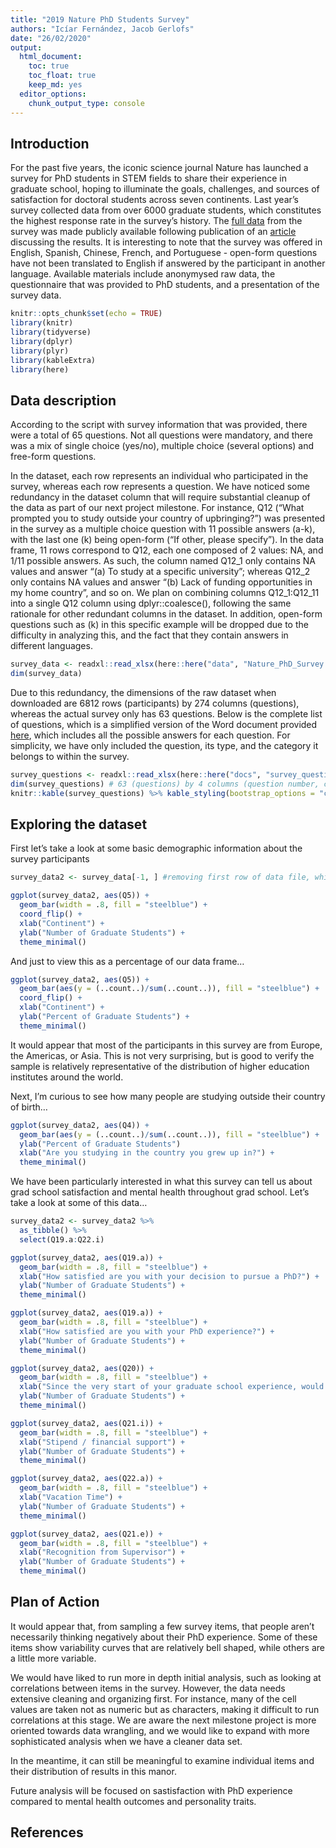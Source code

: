 ```yaml
---
title: "2019 Nature PhD Students Survey"
authors: "Icíar Fernández, Jacob Gerlofs"
date: "26/02/2020"
output: 
  html_document:
    toc: true
    toc_float: true
    keep_md: yes
  editor_options:
    chunk_output_type: console 
---
```


## Introduction

For the past five years, the iconic science journal Nature has launched a survey for PhD students in STEM fields to share their experience in graduate school, hoping to illuminate the goals, challenges, and sources of satisfaction for doctoral students across seven continents. Last year's survey collected data from over 6000 graduate students, which constitutes the highest response rate in the survey's history. The [full data](https://figshare.com/s/74a5ea79d76ad66a8af8) from the survey was made publicly available following publication of an [article](https://www.nature.com/articles/d41586-019-03459-7) discussing the results. It is interesting to note that the survey was offered in English, Spanish, Chinese, French, and Portuguese - open-form questions have not been translated to English if answered by the participant in another language. Available materials include anonymysed raw data, the questionnaire that was provided to PhD students, and a presentation of the survey data. 

```r
knitr::opts_chunk$set(echo = TRUE)
library(knitr)
library(tidyverse)
library(dplyr)
library(plyr)
library(kableExtra)
library(here)
```

## Data description

According to the script with survey information that was provided, there were a total of 65 questions. Not all questions were mandatory, and there was a mix of single choice (yes/no), multiple choice (several options) and free-form questions. 

In the dataset, each row represents an individual who participated in the survey, whereas each row represents a question. We have noticed some redundancy in the dataset column that will require substantial cleanup of the data as part of our next project milestone. For instance, Q12 ("What prompted you to study outside your country of upbringing?") was presented in the survey as a multiple choice question with 11 possible answers (a-k), with the last one (k) being open-form ("If other, please specify"). In the data frame, 11 rows correspond to Q12, each one composed of 2 values: NA, and 1/11 possible answers. As such, the column named Q12_1 only contains NA values and answer "(a) To study at a specific university"; whereas Q12_2 only contains NA values and answer "(b) Lack of funding opportunities in my home country", and so on. We plan on combining columns Q12_1:Q12_11 into a single Q12 column using dplyr::coalesce(), following the same rationale for other redundant columns in the dataset. In addition, open-form questions such as (k) in this specific example will be dropped due to the difficulty in analyzing this, and the fact that they contain answers in different languages.

```r
survey_data <- readxl::read_xlsx(here::here("data", "Nature_PhD_Survey.xlsx"))
dim(survey_data)
```

Due to this redundancy, the dimensions of the raw dataset when downloaded are 6812 rows (participants) by 274 columns (questions), whereas the actual survey only has 63 questions. Below is the complete list of questions, which is a simplified version of the Word document provided [here](https://figshare.com/s/74a5ea79d76ad66a8af8), which includes all the possible answers for each question. For simplicity, we have only included the question, its type, and the category it belongs to within the survey.

```r
survey_questions <- readxl::read_xlsx(here::here("docs", "survey_questions.xlsx"))
dim(survey_questions) # 63 (questions) by 4 columns (question number, category, question, and type)
knitr::kable(survey_questions) %>% kable_styling(bootstrap_options = "condensed", full_width=F, fixed_thead=TRUE) # print
```

## Exploring the dataset

First let's take a look at some basic demographic information about the survey participants

```r

survey_data2 <- survey_data[-1, ] #removing first row of data file, which contains question label and not participant data.

ggplot(survey_data2, aes(Q5)) +
  geom_bar(width = .8, fill = "steelblue") +
  coord_flip() +
  xlab("Continent") +
  ylab("Number of Graduate Students") +
  theme_minimal()
```
And just to view this as a percentage of our data frame...

```r
ggplot(survey_data2, aes(Q5)) +  
  geom_bar(aes(y = (..count..)/sum(..count..)), fill = "steelblue") +
  coord_flip() +
  xlab("Continent") +
  ylab("Percent of Graduate Students") +
  theme_minimal()
```

It would appear that most of the participants in this survey are from Europe, the Americas, or Asia. This is not very surprising, but is good to verify the sample is relatively representative of the distribution of higher education institutes around the world.



Next, I'm curious to see how many people are studying outside their country of birth...

```r

ggplot(survey_data2, aes(Q4)) +
  geom_bar(aes(y = (..count..)/sum(..count..)), fill = "steelblue") +
  ylab("Percent of Graduate Students")
  xlab("Are you studying in the country you grew up in?") +
  theme_minimal()

```

We have been particularly interested in what this survey can tell us about grad school satisfaction and mental health throughout grad school. Let's take a look at some of this data...

```r

survey_data2 <- survey_data2 %>% 
  as_tibble() %>%
  select(Q19.a:Q22.i) 

ggplot(survey_data2, aes(Q19.a)) +
  geom_bar(width = .8, fill = "steelblue") +
  xlab("How satisfied are you with your decision to pursue a PhD?") +
  ylab("Number of Graduate Students") +
  theme_minimal()

ggplot(survey_data2, aes(Q19.a)) +
  geom_bar(width = .8, fill = "steelblue") +
  xlab("How satisfied are you with your PhD experience?") +
  ylab("Number of Graduate Students") +
  theme_minimal()

ggplot(survey_data2, aes(Q20)) +
  geom_bar(width = .8, fill = "steelblue") +
  xlab("Since the very start of your graduate school experience, would you say your level of satisfaction has:") +
  ylab("Number of Graduate Students") +
  theme_minimal()

ggplot(survey_data2, aes(Q21.i)) +
  geom_bar(width = .8, fill = "steelblue") +
  xlab("Stipend / financial support") +
  ylab("Number of Graduate Students") +
  theme_minimal()

ggplot(survey_data2, aes(Q22.a)) +
  geom_bar(width = .8, fill = "steelblue") +
  xlab("Vacation Time") +
  ylab("Number of Graduate Students") +
  theme_minimal()

ggplot(survey_data2, aes(Q21.e)) +
  geom_bar(width = .8, fill = "steelblue") +
  xlab("Recognition from Supervisor") +
  ylab("Number of Graduate Students") +
  theme_minimal()
```

## Plan of Action

It would appear that, from sampling a few survey items, that people aren't necessarily thinking negatively about their PhD experience. Some of these items show variability curves that are relatively bell shaped, while others are a little more variable.

We would have liked to run more in depth initial analysis, such as looking at correlations between items in the survey. However, the data needs extensive cleaning and organizing first. For instance, many of the cell values are taken not as numeric but as characters, making it difficult to run correlations at this stage. We are aware the next milestone project is more oriented towards data wrangling, and we would like to expand with more sophisticated analysis when we have a cleaner data set.

In the meantime, it can still be meaningful to examine individual items and their distribution of results in this manor.

Future analysis will be focused on sastisfaction with PhD experience compared to mental health outcomes and personality traits.


## References 


